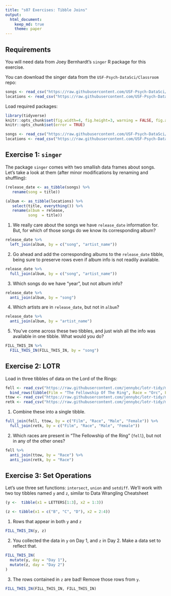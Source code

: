```yaml
---
title: "s07 Exercises: Tibble Joins"
output: 
  html_document:
    keep_md: true
    theme: paper
---
```


## Requirements

You will need data from Joey Bernhardt's `singer` R package for this exercise. 

You can download the singer data from the `USF-Psych-DataSci/Classroom` repo:

```r
songs <- read_csv("https://raw.githubusercontent.com/USF-Psych-DataSci/Classroom/master/data/singer/songs.csv")
locations <- read_csv("https://raw.githubusercontent.com/USF-Psych-DataSci/Classroom/master/data/singer/loc.csv")
```

Load required packages:

```r
library(tidyverse)
knitr::opts_chunk$set(fig.width=4, fig.height=3, warning = FALSE, fig.align = "center")
knitr::opts_chunk$set(error = TRUE)
```

```r
songs <- read_csv("https://raw.githubusercontent.com/USF-Psych-DataSci/Classroom/master/data/singer/songs.csv")
locations <- read_csv("https://raw.githubusercontent.com/USF-Psych-DataSci/Classroom/master/data/singer/loc.csv")
```


## Exercise 1: `singer`

The package `singer` comes with two smallish data frames about songs. 
Let's take a look at them (after minor modifications by renaming and shuffling):

```r
(release_date <- as_tibble(songs) %>% 
   rename(song = title))
```

```r
(album <- as_tibble(locations) %>% 
   select(title, everything()) %>% 
   rename(album = release,
          song  = title))
```


1. We really care about the songs we have `release_date` information for. 
   But, for which of those songs do we know its corresponding album?

```r
release_date %>% 
  left_join(album, by = c("song", "artist_name"))
```

2. Go ahead and add the corresponding albums to the `release_date` tibble, being sure to 
   preserve rows even if album info is not readily available.

```r
release_date %>% 
  full_join(album, by = c("song", "artist_name"))
```

3. Which songs do we have "year", but not album info?

```r
release_date %>% 
  anti_join(album, by = "song")
```

4. Which artists are in `release_date`, but not in `album`?

```r
release_date %>% 
  anti_join(album, by = "artist_name")
```


5. You've come across these two tibbles, and just wish all the info was 
   available in one tibble. What would you do?

```r
FILL_THIS_IN %>% 
  FILL_THIS_IN(FILL_THIS_IN, by = "song")
```


## Exercise 2: LOTR

Load in three tibbles of data on the Lord of the Rings:

```r
fell <- read_csv("https://raw.githubusercontent.com/jennybc/lotr-tidy/master/data/The_Fellowship_Of_The_Ring.csv") %>% 
  bind_rows(tibble(Film = "The Fellowship Of The Ring", Race = "Orc", Female = 0, Male = 112))
ttow <- read_csv("https://raw.githubusercontent.com/jennybc/lotr-tidy/master/data/The_Two_Towers.csv")
retk <- read_csv("https://raw.githubusercontent.com/jennybc/lotr-tidy/master/data/The_Return_Of_The_King.csv")
```

1. Combine these into a single tibble.

```r
full_join(fell, ttow, by = c("Film", "Race", "Male", "Female")) %>% 
  full_join(retk, by = c("Film", "Race", "Male", "Female"))
```

2. Which races are present in "The Fellowship of the Ring" (`fell`), but not in 
   any of the other ones?

```r
fell %>% 
  anti_join(ttow, by = "Race") %>% 
  anti_join(retk, by = "Race")
```


## Exercise 3: Set Operations

Let's use three set functions: `intersect`, `union` and `setdiff`. We'll work 
with two toy tibbles named `y` and `z`, similar to Data Wrangling Cheatsheet

```r
(y <-  tibble(x1 = LETTERS[1:3], x2 = 1:3))
```

```r
(z <- tibble(x1 = c("B", "C", "D"), x2 = 2:4))
```

1. Rows that appear in both `y` and `z`

```r
FILL_THIS_IN(y, z)
```

2. You collected the data in `y` on Day 1, and `z` in Day 2. 
   Make a data set to reflect that.

```r
FILL_THIS_IN(
  mutate(y, day = "Day 1"),
  mutate(z, day = "Day 2")
)
```

3. The rows contained in `z` are bad! Remove those rows from `y`.

```r
FILL_THIS_IN(FILL_THIS_IN, FILL_THIS_IN)
```
